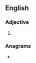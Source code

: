 ==English==

===Adjective===
{{head|en|superlative adjective}}

# {{en-superlative of|spruce}}

===Anagrams===
* {{anagrams|en|a=ceprsstu|cupsters}}